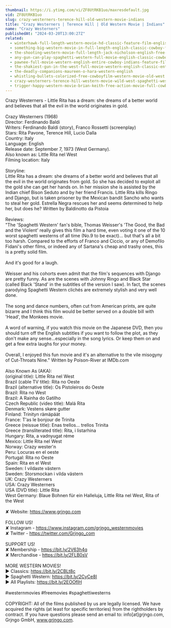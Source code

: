 ```yaml
---
thumbnail: https://i.ytimg.com/vi/ZF8UtRKB1uo/maxresdefault.jpg
vid: ZF8UtRKB1uo
slug: crazy-westerners-terence-hill-old-western-movie-indians
title: "Crazy Westerners | Terence Hill | Old Western Movie | Indians"
name: "Crazy Westerners"
publishedAt: "2024-03-20T13:00:27Z"
related:
  - winterhawk-full-length-western-movie-hd-classic-feature-film-english-free-full-westerns
  - something-big-western-movie-in-full-length-english-classic-cowboy-film-free-full-westerns
  - the-shooting-western-movie-full-length-jack-nicholson-english-free-full-westerns
  - any-gun-can-play-spaghetti-western-full-movie-english-classic-cowboy-film-free-full-westerns
  - pawnee-full-movie-western-english-entire-cowboy-indians-feature-film-free-full-westerns
  - the-shakiest-gun-in-the-west-full-movie-western-english-classic-entire-film-full-free-movies
  - the-deadly-companions-maureen-o-hara-western-english
  - whistling-bullets-colorized-free-cowboyfilm-western-movie-old-west
  - crazy-westerners-terence-hill-western-movie-wild-west-spaghetti-western-full-movie
  - trigger-happy-western-movie-brian-keith-free-action-movie-full-cowboy-films-full-movies
---
```


Crazy Westerners - Little Rita has a dream: she dreams of a better world and believes that all the evil in the world originates in gold.<br />
<br />
Crazy Westerners (1968)<br />
Director: Ferdinando Baldi<br />
Writers: Ferdinando Baldi (story), Franco Rossetti (screenplay)<br />
Stars: Rita Pavone, Terence Hill, Lucio Dalla<br />
Country: Italy<br />
Language: English<br />
Release date: September 7, 1973 (West Germany). <br />
Also known as: Little Rita nel West <br />
Filming location: Italy <br />
<br />
Storyline:<br />
Little Rita has a dream: she dreams of a better world and believes that all the evil in the world originates from gold. So she has decided to exploit all the gold she can get her hands on. In her mission she is assisted by the Indian chief Bison Seduto and by her friend Francis. Little Rita kills Ringo and Django, but is taken prisoner by the Mexican bandit Sancho who wants to steal her gold. Estrella Negra rescues her and seems determined to help her, but does he? Written by Baldinotto da Pistoia<br />
<br />
Reviews: <br />
"The 'Spaghetti Western' fan's bible, Thomas Weisser's 'The Good, the Bad and the Violent' really gives this film a hard time, even voting it one of the 10 worst spaghetti westerns of all time (No.9 to be exact)... but that's all a bit too harsh. Compared to the efforts of Franco and Ciccio, or any of Demofilo Fidani's other films, or indeed any of Sartana's cheap and trashy ones, this is a pretty solid film.<br />
<br />
And it's good for a laugh.<br />
<br />
Weisser and his cohorts even admit that the film's sequences with Django are pretty funny. As are the scenes with Johnny Ringo and Black Star (called Black 'Stand' in the subtitles of the version I saw). In fact, the scenes parodying Spaghetti Western clichés are extremely stylish and very well done.<br />
<br />
The song and dance numbers, often cut from American prints, are quite bizarre and I think this film would be better served on a double bill with 'Head', the Monkees movie.<br />
<br />
A word of warning, if you watch this movie on the Japanese DVD, then you should turn off the English subtitles if you want to follow the plot, as they don't make any sense...especially in the song lyrics. Or keep them on and get a few extra laughs for your money.<br />
<br />
Overall, I enjoyed this fun movie and it's an alternative to the vile misogyny of Cut-Throats Nine." Written by Poison-River at IMDb.com<br />
<br />
Also Known As (AKA):<br />
(original title): Little Rita nel West<br />
Brazil (cable TV title): Rita no Oeste<br />
Brazil (alternative title): Os Pistoleiros do Oeste<br />
Brazil: Rita no West<br />
Brazil: A Rainha do Gatilho<br />
Czech Republic (video title): Malá Rita<br />
Denmark: Vestens skøre gutter<br />
Finland: Trinityn rämäpäät<br />
France: T'as le bonjour de Trinita<br />
Greece (reissue title): Enas trellos... trellos Trinita<br />
Greece (transliterated title): Rita, i listarhina<br />
Hungary: Rita, a vadnyugat réme<br />
Mexico: Little Rita nel West<br />
Norway: Crazy wester'n<br />
Peru: Locuras en el oeste<br />
Portugal: Rita no Oeste<br />
Spain: Rita en el West<br />
Sweden: I vildaste västern<br />
Sweden: Storsmockan i vilda västern<br />
UK: Crazy Westerners<br />
USA: Crazy Westerners<br />
USA (DVD title): Little Rita<br />
West Germany: Blaue Bohnen für ein Halleluja, Little Rita nel West, Rita of the West<br />
<br />
✘ Website: https://www.grjngo.com<br />
<br />
FOLLOW US!<br />
✘ Instagram - https://www.instagram.com/grjngo_westernmovies<br />
✘ Twitter - https://twitter.com/Grjngo_com<br />
<br />
SUPPORT US!<br />
✘ Membership - https://bit.ly/2V63h4q<br />
✘ Merchandise - https://bit.ly/2FLB0sV<br />
<br />
MORE WESTERN MOVIES! <br />
► Classics: https://bit.ly/2CBLt8c <br />
► Spaghetti Western: https://bit.ly/2CyCe8I <br />
► All Playlists: https://bit.ly/2EOOfIH <br />
<br />
#westernmovies #freemovies #spaghettiwesterns<br />
<br />
COPYRIGHT: All of the films published by us are legally licensed. We have acquired the rights (at least for specific territories) from the rightholders by contract. If you have questions please send an email to: info[at]grjngo.com, Grjngo GmbH, www.grjngo.com.